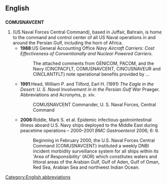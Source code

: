 ==English==
{{rfc}}
==={{abbreviation}}===
'''COMUSNAVCENT'''

# (US Naval Forces Central Command), based in Juffair, Bahrain, is home to the command and control center of all US Naval operations in and around the Persian Gulf, including the horn of Africa.
#* '''1988''':US General Accounting Office ''Navy Aircraft Carriers: Cost Effectiveness of Conventionally and Nuclear Powered Carriers''.
#*:The attached comments from GENICOM, PACOM, and the Navy (CINCPACFLT, COMUSNAVCENT, CINCUSNAVEUR and CINCLANTFLT) note operational benefits provided by ...
#* '''1991''':Head, William P. and Tilford, Earl H. (1991) ''The Eagle in the Desert: U. S. Naval Involvement in in the Persian Gulf War'' Praeger. Abbreviations and Acronyms, p. xiv.
#*:COMUSNAVCENT Commander, U. S. Naval Forces, Central Command
#* '''2006''':Riddle, Mark S. et al. Epidemic infectious gastrointestinal illness aboard U.S. Navy ships deployed to the Middle East during peacetime operations – 2000–2001 ''BMC Gastroenterol'' 2006; 6: 9.
#*:Beginning in February 2000, the U.S. Naval Forces Central Command (COMUSNAVCENT) instituted a weekly DNBI incident morbidity surveillance system for all ships within its 'Area of Responsibility' (AOR) which constitutes waters and littoral areas of the Arabian Gulf, Gulf of Aden, Gulf of Oman, Red Sea, Arabian Sea and northwest Indian Ocean.

[[Category:English abbreviations]]
